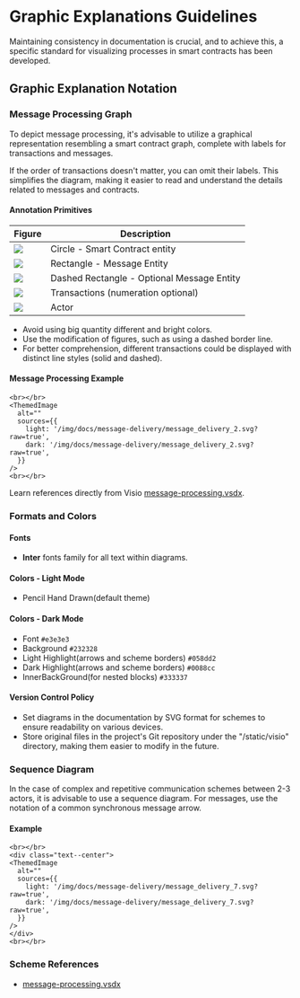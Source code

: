 
# Graphic Explanations Guidelines

Maintaining consistency in documentation is crucial, and to achieve this, a specific standard for visualizing processes in smart contracts has been developed.

## Graphic Explanation Notation

### Message Processing Graph

To depict message processing, it's advisable to utilize a graphical representation resembling a smart contract graph, complete with labels for transactions and messages.

If the order of transactions doesn't matter, you can omit their labels. This simplifies the diagram, making it easier to read and understand the details related to messages and contracts.

#### Annotation Primitives

|Figure|Description|
|------|-----------|
|![](/img/docs/scheme-templates/message-processing-graphs/circle_for_smart_contract.svg?raw=true) | Circle - Smart Contract entity |
|![](/img/docs/scheme-templates/message-processing-graphs/rectangle_for_regular_message.svg?raw=true)  | Rectangle - Message Entity |
|![](/img/docs/scheme-templates/message-processing-graphs/dashed_rectgl_for_optional_message.svg?raw=true)  | Dashed Rectangle - Optional Message Entity |
|![](/img/docs/scheme-templates/message-processing-graphs/line_for_transaction.svg?raw=true) | Transactions (numeration optional)|
|![](/img/docs/scheme-templates/message-processing-graphs/person_figure_for_actor.svg?raw=true) | Actor|

* Avoid using big quantity different and bright colors.
* Use the modification of figures, such as using a dashed border line.
* For better comprehension, different transactions could be displayed with distinct line styles (solid and dashed).


#### Message Processing Example
````mdx-code-block
<br></br>
<ThemedImage
  alt=""
  sources={{
    light: '/img/docs/message-delivery/message_delivery_2.svg?raw=true',
    dark: '/img/docs/message-delivery/message_delivery_2.svg?raw=true',
  }}
/>
<br></br>
````


Learn references directly from Visio [message-processing.vsdx](/static/schemes-visio/message-processing.vsdx).


### Formats and Colors

#### Fonts

* **Inter** fonts family  for all text within diagrams.

#### Colors - Light Mode
* Pencil Hand Drawn(default theme)

#### Colors - Dark Mode
* Font `#e3e3e3`
* Background `#232328`
* Light Highlight(arrows and scheme borders) `#058dd2`
* Dark Highlight(arrows and scheme borders) `#0088cc`
* InnerBackGround(for nested blocks) `#333337`


#### Version Control Policy

* Set diagrams in the documentation by SVG format for schemes to ensure readability on various devices.
* Store original files in the project's Git repository under the "/static/visio" directory, making them easier to modify in the future.


### Sequence Diagram
In the case of complex and repetitive communication schemes between 2-3 actors, it is advisable to use a sequence diagram. For messages, use the notation of a common synchronous message arrow.

#### Example
````mdx-code-block 
<br></br>
<div class="text--center">
<ThemedImage
  alt=""
  sources={{
    light: '/img/docs/message-delivery/message_delivery_7.svg?raw=true',
    dark: '/img/docs/message-delivery/message_delivery_7.svg?raw=true',
  }}
/>
</div>
<br></br>
````

### Scheme References

* [message-processing.vsdx](/schemes-visio/message_processing.vsdx)

